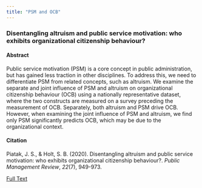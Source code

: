 ```yaml
---
title: "PSM and OCB"
---
```


### Disentangling altruism and public service motivation: who exhibits organizational citizenship behaviour?

#### Abstract
Public service motivation (PSM) is a core concept in public administration, but has gained less traction in other disciplines. To address this, we need to differentiate PSM from related concepts, such as altruism. We examine the separate and joint influence of PSM and altruism on organizational citizenship behaviour (OCB) using a nationally representative dataset, where the two constructs are measured on a survey preceding the measurement of OCB. Separately, both altruism and PSM drive OCB. However, when examining the joint influence of PSM and altruism, we find only PSM significantly predicts OCB, which may be due to the organizational context.

#### Citation
Piatak, J. S., & Holt, S. B. (2020). Disentangling altruism and public service motivation: who exhibits organizational citizenship behaviour?. *Public Management Review*, *22*(7), 949-973.

[Full Text](PiatakHolt2020PMR.pdf)